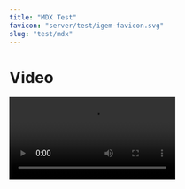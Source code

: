 ---
title: "MDX Test"
favicon: "server/test/igem-favicon.svg"
slug: "test/mdx"
---

# Video

<Video src="https://video.igem.org/videos/embed/426c83d7-d298-400e-b534-bddecd176aab" />

# PDF

<PDF src="https://static.igem.wiki/teams/4594/wiki/ihp-static/hp-word1.pdf" />

# Audio

<Audio src="https://video.igem.org/download/videos/a4251534-26e7-44eb-9906-0864ec6e016c-0.mp3" />

# Image

<Image title="Test" src="server/test/hula-loop-octodex-gif.webp" />

<Image src="server/svgs/main-logo.svg" />

# Plotly.js


<Plot {...data_1} />

<Plot {...data_2} />

# Model

<Model title="A Protein" src="server/test/test-protein.stl" />

# Collapse

<Collapse />

# Modal

<Modal id="modal_1" title="Markdown Test" triggerText="Click Me">
{/* prettier-ignore-start */}
  # Standard Markdown

  ## Link Jump Test

  [In Page Jump Test](#footnote)

  [In Site Jump Test](/description)

  You will like those projects!

  ## Headings

  # H1 Heading

  ## H2 Heading

  ### H3 Heading

  #### H4 Heading

  ##### H5 Heading

  ###### H6 Heading

  ## Horizontal Rules

  ---

  ---

  ---

  ## Emphasis

  **This is bold text**

  **This is bold text**

  _This is italic text_

  _This is italic text_

  ## Blockquotes

  > Blockquotes can also be nested...
  >
  > > ...by using additional greater-than signs right next to each other...
  > >
  > > > ...or with spaces between arrows.

  ## Lists

  Unordered

  - Create a list by starting a line with `+`, `-`, or `*`
  - Sub-lists are made by indenting 2 spaces:
    - Marker character change forces new list start:
      - Ac tristique libero volutpat at
      * Facilisis in pretium nisl aliquet
      - Nulla volutpat aliquam velit
  - Very easy!

  Ordered

  1. Lorem ipsum dolor sit amet
  2. Consectetur adipiscing elit
  3. Integer molestie lorem at massa

  4. You can use sequential numbers...
  5. ...or keep all the numbers as `1.`

  Start numbering with offset:

  57. foo
  1. bar

  ## Code

  Inline `code`

  Block code "fences"

  ```
  Sample text here...
  ```

  Syntax highlighting

  ```js {clipboardButton: true}
  var foo = function (bar) {
    return bar++;
  };

  console.log(foo(5));
  ```

  ```js {numberLines: true}
  // In your gatsby-config.js
  plugins: [
    {
      resolve: `gatsby-transformer-remark`,
      options: {
        plugins: [`gatsby-remark-prismjs`],
      },
    },
  ];
  ```

  ```shell
  cd test/
  ```

  ## KaTex

  ### Math Equations

  $a^2 + b^2 = c^2$

  $$
  a^2 + b^2 = c^2
  $$

  $$
  \frac{n!}{k!(n-k)!} = \binom{n}{k}
  $$

  ### Chemical Equations

  Here is a chemical equation:

  $$
  \ce{H2O -> H2 + O2}
  $$

  ## Images

  ![Minion](server/test/hula-loop-octodex-gif.webp)
  ![Stormtroopocat](server/test/justicetocat.webp "The Stormtroopocat")

  Like links, Images also have a footnote style syntax

  ![Alt text][id]

  With a reference later in the document defining the URL location:

  [id]: server/test/nux-octodex-gif.webp "The Dojocat"

  # Github Flavor Markdown (GFM)

  ## Footnote

  Not supported.

  ## Autolink literals

  www.example.com, https://example.com, and contact@example.com.

  ## Strikethrough

  ~~two~~ tildes.

  ## Table

  | AAA | BBB | CCC | DDD |
  | :-: | :-: | :-: | :-: |
  |  1  |  2  |  3  |  4  |
  |  5  |  6  |  7  |  8  |
  |  9  | 10  | 11  | 12  |
  | 13  | 14  | 15  | 16  |
  | 17  | 18  | 19  | 20  |

  I get 10 times more traffic from [Google][] than from
  [Yahoo][] or [MSN][].

  [google]: http://google.com/ "Google"
  [yahoo]: http://search.yahoo.com/ "Yahoo Search"
  [msn]: http://search.msn.com/ "MSN Search"
{/* prettier-ignore-end */}
</Modal>

<Modal title="MDX Test" triggerText="Click Me">
{/* prettier-ignore-start */}
  # Video

  <Video src="https://video.igem.org/videos/embed/426c83d7-d298-400e-b534-bddecd176aab" />

  # PDF

  <PDF src="https://static.igem.wiki/teams/4594/wiki/ihp-static/hp-word1.pdf" />

  # Audio

  <Audio src="https://ia801307.us.archive.org/20/items/file_example_mp3_700kb_202403/file_example_MP3_700KB.mp3" />

  # Image

  <Image src="server/test/hula-loop-octodex-gif.webp" />

  <Image src="server/svgs/main-logo.svg" />

  # Plotly.js


  <Plot {...data_1} />

  <Plot {...data_2} />
{/* prettier-ignore-end */}
</Modal>

<Modal id="modal_3"  title="Style Test" triggerText="Click Me">
{/* prettier-ignore-start */}
  # Background

  Lorem ipsum dolor sit amet, consectetur adipiscing elit.
  Fusce eget libero elit.
  Donec fermentum purus non iaculis sodales.
  In quis est semper, venenatis libero vel, consectetur nisl.
  Vivamus malesuada diam augue, eget varius est suscipit eget.
  Curabitur nec feugiat ante.
  Sed malesuada risus in ex aliquam, vitae lacinia tellus lacinia.
  Pellentesque tincidunt eu purus eget iaculis.
  Duis quis augue varius, scelerisque massa vitae, mattis nulla.
  Pellentesque ullamcorper purus libero, et rhoncus purus dapibus vitae.
  Aenean eu mauris molestie, tristique enim vel, blandit est.
  Nulla sodales quis ipsum quis auctor.
  Nunc condimentum lectus enim, vel vehicula mi vehicula non.
  Fusce nisi mi, tempus vel eros non, interdum convallis diam.
  Proin eu sapien quis elit suscipit tristique suscipit nec diam.
  Vivamus vulputate orci enim, a molestie metus tincidunt vel.
  Vivamus eleifend imperdiet aliquet.

  Curabitur ac orci metus.
  Nunc ultricies ante id mauris maximus, sed iaculis odio vulputate.
  Duis quam metus, ornare ut nibh luctus, scelerisque maximus lectus.
  Praesent ultrices dolor sem, nec egestas lectus vehicula at.
  Nulla accumsan nisi quis est tincidunt aliquam.
  Fusce in metus eget libero rhoncus tristique eu quis nibh.
  Duis quis mi nisl.

  Praesent velit felis, placerat id pharetra gravida, faucibus sit amet est.
  Quisque eget gravida nibh.
  Etiam rhoncus risus sit amet vehicula ullamcorper.
  Proin suscipit, ex sed blandit volutpat, ligula felis tincidunt tortor, vitae eleifend nibh lorem eget leo.
  Vestibulum tincidunt purus at augue euismod, ut laoreet tellus bibendum.
  Curabitur libero augue, convallis vitae velit id, molestie sagittis justo.
  Nunc sit amet elit dui.
  Duis vitae massa massa.
  Vivamus et tempus massa.
  Mauris euismod feugiat augue, nec pellentesque urna molestie nec.

  <Image src="server/test/manufacturetocat.webp" />

  # Improvement

  Mauris condimentum hendrerit vehicula.
  Aliquam erat volutpat.
  Curabitur nisl libero, ullamcorper in rutrum eu, lacinia eu enim.
  Nam id enim nisi.
  Aenean posuere, dui facilisis rhoncus molestie, nulla odio gravida tortor, et malesuada sapien neque sed quam.
  Integer condimentum velit rutrum lorem venenatis, sit amet scelerisque velit tempor.
  Proin efficitur urna eu purus dignissim eleifend.
  Nullam ac est eu lorem egestas commodo ut ut nisi.
  Interdum et malesuada fames ac ante ipsum primis in faucibus.
  Nunc ornare fermentum massa, nec semper lacus interdum non.
  Sed rutrum ante egestas eleifend euismod.
  Nunc ultricies tincidunt porttitor.

  Nunc laoreet hendrerit nisi pulvinar volutpat.
  Suspendisse in odio auctor, vestibulum purus vel, pulvinar enim.
  Vivamus feugiat ante vel lectus luctus, sed facilisis odio dictum.
  Nullam aliquet suscipit tortor, at fringilla augue molestie eu.
  Sed leo est, egestas in lacus at, dictum convallis lectus.
  Duis molestie placerat nisl, eget molestie lectus.
  Mauris nec ante suscipit, scelerisque nisi sed, feugiat ex.
  Ut placerat nibh lobortis velit mollis, vitae congue arcu interdum.
  Nunc vitae ipsum pharetra, dictum nisl ut, posuere turpis.
  Proin bibendum purus mi, gravida imperdiet eros laoreet a.
  Nunc feugiat, metus ut mollis finibus, diam elit mattis velit, in luctus nisi massa at enim.
  Aliquam ultricies urna sed velit ultricies, tempus placerat diam tempus.
  Aliquam suscipit, arcu quis vehicula facilisis, sapien ipsum tincidunt nisi, a porta augue orci nec dolor.
  Nulla eu consectetur ligula.
  Duis mattis feugiat ultrices.
  Aenean nec molestie nisi, non tincidunt dui.

  # Application

  ## Phase 1
  Sed nec euismod eros.
  Proin rhoncus neque mauris, ac commodo ipsum rutrum ac.
  Integer scelerisque sed dui sit amet posuere.
  Donec elit sem, consequat vel tortor et, tempus porta libero.
  Nulla dignissim purus sit amet efficitur consectetur.
  Morbi dapibus faucibus mattis.
  Aenean leo eros, finibus eget ligula non, aliquam luctus lorem.
  Nunc quis nulla pretium, hendrerit sapien ut, imperdiet erat.
  Cras sed nisl mi.
  Vestibulum id ligula nisl.
  Vestibulum in odio rhoncus, pellentesque quam vel, gravida diam.

  Praesent elit mi, finibus in placerat eget, vehicula quis leo.
  Praesent eu iaculis turpis, nec placerat erat.
  Ut lobortis ante et erat maximus efficitur.
  Proin a rhoncus mi.
  Cras egestas nibh arcu, faucibus varius lectus rhoncus et.
  Maecenas ornare faucibus elit eu aliquam.
  Sed tempor mauris at massa dictum ornare.
  Phasellus et rutrum nibh.
  Suspendisse a nulla ut felis maximus tempus a sit amet augue.

  ## Phase 2
  Vestibulum molestie ipsum in ligula rutrum, sed pellentesque dui mattis.
  Morbi ac blandit magna.
  Quisque ut nisl vitae dui varius mollis vel et dolor.
  Praesent sollicitudin neque eros, in ultricies mauris elementum et.
  Nulla sodales rutrum auctor.
  Sed id egestas dui, eget accumsan massa.
  Aliquam ullamcorper feugiat est, non finibus mauris convallis eget.
  Duis lobortis, odio a dictum dapibus, dui elit consectetur lorem, in euismod odio lacus eget nunc.
  Nunc elementum dui in porttitor ullamcorper.
  Sed ac velit sit amet nibh varius finibus.
  Maecenas nibh libero, viverra sit amet lacus at, commodo faucibus felis.

  ## Phase 3
  Nunc laoreet hendrerit nisi pulvinar volutpat.
  Suspendisse in odio auctor, vestibulum purus vel, pulvinar enim.
  Vivamus feugiat ante vel lectus luctus, sed facilisis odio dictum.
  Nullam aliquet suscipit tortor, at fringilla augue molestie eu.
  Sed leo est, egestas in lacus at, dictum convallis lectus.
  Duis molestie placerat nisl, eget molestie lectus.
  Mauris nec ante suscipit, scelerisque nisi sed, feugiat ex.
  Ut placerat nibh lobortis velit mollis, vitae congue arcu interdum.
  Nunc vitae ipsum pharetra, dictum nisl ut, posuere turpis.
  Proin bibendum purus mi, gravida imperdiet eros laoreet a.
  Nunc feugiat, metus ut mollis finibus, diam elit mattis velit, in luctus nisi massa at enim.
  Aliquam ultricies urna sed velit ultricies, tempus placerat diam tempus.
  Aliquam suscipit, arcu quis vehicula facilisis, sapien ipsum tincidunt nisi, a porta augue orci nec dolor.
  Nulla eu consectetur ligula.
  Duis mattis feugiat ultrices.
  Aenean nec molestie nisi, non tincidunt dui.

{/* prettier-ignore-end */}
</Modal>
